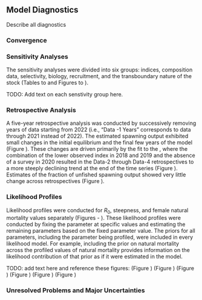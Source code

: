 ## Model Diagnostics
Describe all diagnostics

### Convergence

### Sensitivity Analyses
The sensitivity analyses were divided into six groups: indices, composition data, selectivity, biology, recruitment, and the transboundary nature of the stock (Tables \ref{tab:sens-table-index} to \ref{tab:sens-table-Canada} and Figures \ref{fig:sens-index1} to \ref{fig:sens-Canada1}).
<!-- TODO: revise table and figure ranges after adding additional senstivity tables and figures -->

TODO: Add text on each senstivity group here.

### Retrospective Analysis

A five-year retrospective analysis was conducted by successively removing years of data starting from 2022 (i.e., “Data -1 Years” corresponds to data through 2021 instead of 2022). The estimated spawning output exhibited small changes in the initial equilibrium and the final few years of the model (Figure \ref{fig:retro-ssb}). These changes are driven primarily by the fit to the \Gls{s-wcgbt}, where the combination of the lower observed index in 2018 and 2019 and the absence of a survey in 2020 resulted in the Data-2 through Data-4 retrospectives to a more steeply declining trend at the end of the time series (Figure \ref{fig:retro-index}). Estimates of the fraction of unfished spawning output showed very little change across retrospectives (Figure \ref{fig:retro-depl}).

### Likelihood Profiles

Likelihood profiles were conducted for $R_0$, steepness, and female natural mortality values separately (Figures \ref{fig:r0-profile} - \ref{fig:m-profile-pars}). These likelihood profiles were conducted by fixing the parameter at specific values and estimating the remaining parameters based on the fixed parameter value. The priors for all parameters, including the parameter being profiled, were included in every likelihood model. For example, including the prior on natural mortality across the profiled values of natural mortality provides information on the likelihood contribution of that prior as if it were estimated in the model.  

TODO: add text here and reference these figures:
(Figure \ref{fig:r0-profile})
(Figure \ref{fig:r0-profile-pars})
(Figure \ref{fig:h-profile})
(Figure \ref{fig:h-profile-pars})
(Figure \ref{fig:m-profile})
(Figure \ref{fig:m-profile-pars})

### Unresolved Problems and Major Uncertainties
